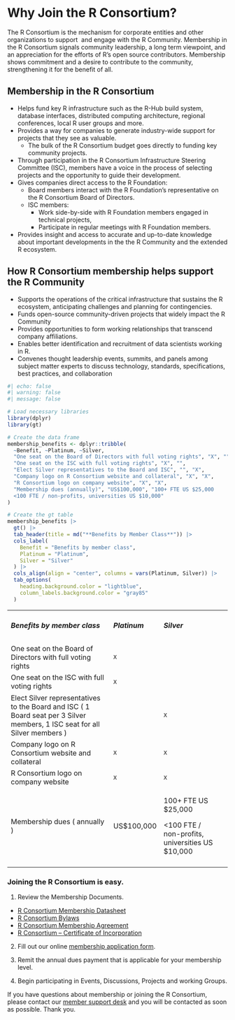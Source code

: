 # Why Join the R Consortium?

The R Consortium is the mechanism for corporate entities and other organizations to support  and engage with the R Community. Membership in the R Consortium signals community leadership, a long term viewpoint, and an appreciation for the efforts of R’s open source contributors. Membership shows commitment and a desire to contribute to the community, strengthening it for the benefit of all.

## Membership in the R Consortium

-   Helps fund key R infrastructure such as the R-Hub build system, database interfaces, distributed computing architecture, regional conferences, local R user groups and more.
-   Provides a way for companies to generate industry-wide support for projects that they see as valuable.
    -   The bulk of the R Consortium budget goes directly to funding key community projects.
-   Through participation in the R Consortium Infrastructure Steering Committee (ISC), members have a voice in the process of selecting projects and the opportunity to guide their development.
-   Gives companies direct access to the R Foundation:
    -   Board members interact with the R Foundation’s representative on the R Consortium Board of Directors.
    -   ISC members:
        -   Work side-by-side with R Foundation members engaged in technical projects,
        -   Participate in regular meetings with R Foundation members.
-   Provides insight and access to accurate and up-to-date knowledge about important developments in the the R Community and the extended R ecosystem.

## How R Consortium membership helps support the R Community

-   Supports the operations of the critical infrastructure that sustains the R ecosystem, anticipating challenges and planning for contingencies.  
-   Funds open-source community-driven projects that widely impact the R Community
-   Provides opportunities to form working relationships that transcend company affiliations.
-   Enables better identification and recruitment of data scientists working in R.
-   Convenes thought leadership events, summits, and panels among subject matter experts to discuss technology, standards, specifications, best practices, and collaboration

```r
#| echo: false
#| warning: false
#| message: false

# Load necessary libraries
library(dplyr)
library(gt)

# Create the data frame
membership_benefits <- dplyr::tribble(
  ~Benefit, ~Platinum, ~Silver,
  "One seat on the Board of Directors with full voting rights", "X", "",
  "One seat on the ISC with full voting rights", "X", "",
  "Elect Silver representatives to the Board and ISC", "", "X",
  "Company logo on R Consortium website and collateral", "X", "X",
  "R Consortium logo on company website", "X", "X",
  "Membership dues (annually)", "US$100,000", "100+ FTE US $25,000 
  <100 FTE / non-profits, universities US $10,000"
)

# Create the gt table
membership_benefits |>
  gt() |>
  tab_header(title = md("**Benefits by Member Class**")) |>
  cols_label(
    Benefit = "Benefits by member class",
    Platinum = "Platinum",
    Silver = "Silver"
  ) |>
  cols_align(align = "center", columns = vars(Platinum, Silver)) |>
  tab_options(
    heading.background.color = "lightblue",
    column_labels.background.color = "gray85"
  )
```

<table><tbody><tr><td><h5><strong>Benefits by member class</strong></h5></td><td><h5><strong>Platinum</strong></h5></td><td><h5><strong>Silver</strong></h5></td><td></td></tr><tr><td><span>One seat on the Board of Directors with full voting rights</span></td><td><pre><span>X</span></pre></td><td></td><td></td></tr><tr><td><span>One seat on the ISC with full voting rights &nbsp;&nbsp;&nbsp;&nbsp;&nbsp;&nbsp;&nbsp;&nbsp;&nbsp;&nbsp;&nbsp;&nbsp;&nbsp;&nbsp;&nbsp;&nbsp;&nbsp;</span></td><td><pre><span>X</span></pre></td><td></td><td></td></tr><tr><td><span>Elect Silver representatives to the Board and ISC ( 1 Board seat per 3 Silver members, 1 ISC seat for all Silver members )</span></td><td></td><td><pre><span>X</span></pre></td><td></td></tr><tr><td><span>Company logo on R Consortium website and collateral</span></td><td><pre><span>X</span></pre></td><td><pre><span>X</span></pre></td><td></td></tr><tr><td><span>R Consortium logo on company website</span></td><td><pre><span>X</span></pre></td><td><pre><span>X</span></pre></td><td></td></tr><tr><td><span>Membership dues ( annually )</span></td><td><p><span>US$100,000</span></p></td><td><p><span>100+ FTE US $25,000</span></p><p><span>&lt;100 FTE / non-profits, universities US $10,000</span></p></td><td></td></tr><tr><td></td><td></td><td></td><td></td></tr></tbody></table>

### Joining the R Consortium is easy.

1. Review the Membership Documents.

-   [R Consortium Membership Datasheet](../rc-docs/r_consortium_datasheet.pdf)
-   [R Consortium Bylaws](../rc-docs/Bylaws-GU-Draft-7-9-2024.docx.pdf)
-   [R Consortium Membership Agreement](../rc-docs/R-Consortium-Membership-Agreement-1157181-v2-Approved-11.20.19.pdf)
-   [R Consortium – Certificate of Incorporation](../rc-docs/R-Consortium-Certificate-of-Incorporation.pdf)

2. Fill out our online [membership application form](https://join.r-consortium.org/).

3. Remit the annual dues payment that is applicable for your membership level.

4. Begin participating in Events, Discussions, Projects and working Groups.

If you have questions about membership or joining the R Consortium, please contact our [member support desk](https://members.r-consortium.org/) and you will be contacted as soon as possible. Thank you.
